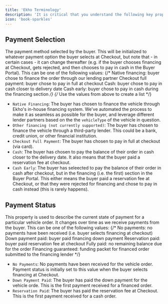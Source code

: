 ```yaml
---
title: 'Ekho Terminology'
description: 'It is critical that you understand the following key properties and concepts to effectively understand how Ekho works. These properties, and their possible values, will be referenced within your Ekho Admin Portal and in data payloads read from our API. '
icon: 'book-sparkles'
---
```


## Payment Selection
The payment method selected by the buyer. This will be initialized to whatever payment option the buyer selects at Checkout, but note that - in certain cases - it can change thereafter (e.g. if the buyer chooses financing at Checkout, gets rejected, and then chooses to pay in cash in the Buyer Portal). This can be one of the following values:
{/* Native financing: buyer chose to finance the order through our lending partner 
Checkout full payment: buyer chose to pay in full at checkout 
Cash: buyer chose to pay in cash closer to delivery date 
Cash early: buyer chose to pay in cash during the financing section  */}
{/* Use the values from above to create a list */}
 - `Native Financing`: The buyer has chosen to finance the vehicle through Ekho's in-house financing system. We've automated the process to make it as seamless as possible for the buyer, and leverage different lender partners based on the the `vehicleType` of the vehicle in question.
 - `Other financing (not currently supported)`: The buyer has chosen to finance the vehicle through a third-party lender. This could be a bank, credit union, or other financial institution.
 - `Checkout Full Payment`: The buyer has chosen to pay in full at checkout (via card).
 - `Cash`:  The buyer has chosen to pay the balance of their order in cash closer to the delivery date. It also means that the buyer paid a reservation fee at checkout.
 - `Cash Early`: The buyer has seleected to pay the balance of their order in cash after checkout, but in the financing (i.e. the first) section in the Buyer Portal. This either means the buyer paid a reservation fee at Checkout, or that they were rejected for financing and chose to pay in cash instead (this is rarely happens). 

## Payment Status
This property is used to describe the current state of payment for a particular vehicle order. It changes over time as we receive payments from the buyer. This can be one of the following values:
{/* No payments: no payments have been received (i.e. buyer selects financing at checkout) 
Down payment paid: buyer paid financing down payment
Reservation paid: buyer paid reservation fee at checkout
Fully paid: no remaining balance due for the order
Financing guaranteed: funding packet for financed order submitted to the financing lender */}
 - `No Payments`: No payments have been received for the vehicle order. Payment status is initially set to this value when the buyer selects financing at Checkout. 
 - `Down Payment Paid`: The buyer has paid the down payment for the vehicle orde. This is the first payment received for a financed order.
 - `Reservation Paid`: The buyer has paid the reservation fee at Checkout. This is the first payment received for a cash order.




